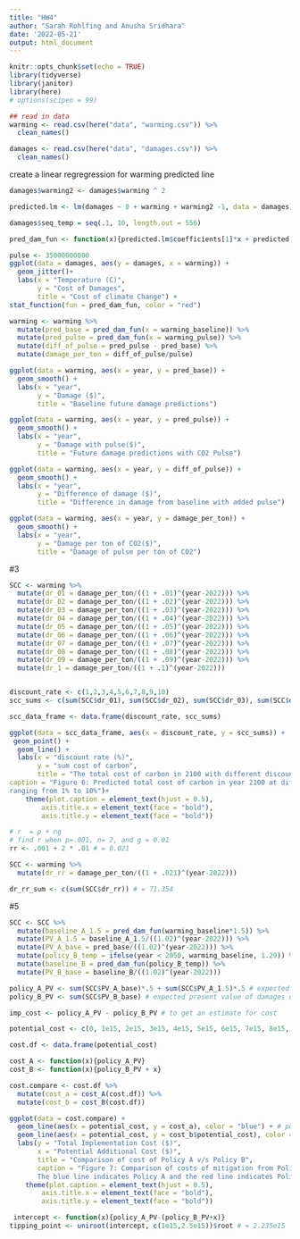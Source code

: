```yaml
---
title: "HW4"
author: "Sarah Rohlfing and Anusha Sridhara"
date: '2022-05-21'
output: html_document
---
```


```r
knitr::opts_chunk$set(echo = TRUE)
library(tidyverse)
library(janitor)
library(here)
# options(scipen = 99)
```

```r
## read in data
warming <- read.csv(here("data", "warming.csv")) %>% 
  clean_names() 

damages <- read.csv(here("data", "damages.csv")) %>% 
  clean_names() 
```


create a linear regregression for warming predicted line
```r
damages$warming2 <- damages$warming ^ 2

predicted.lm <- lm(damages ~ 0 + warming + warming2 -1, data = damages)

damages$seq_temp = seq(.1, 10, length.out = 556)

```

```r
pred_dam_fun <- function(x){predicted.lm$coefficients[1]*x + predicted.lm$coefficients[2]*x^2}

pulse <- 35000000000
ggplot(data = damages, aes(y = damages, x = warming)) +
  geom_jitter()+
  labs(x = "Temperature (C)",
       y = "Cost of Damages",
       title = "Cost of climate Change") +
stat_function(fun = pred_dam_fun, color = "red")
```

```r
warming <- warming %>% 
  mutate(pred_base = pred_dam_fun(x = warming_baseline)) %>% 
  mutate(pred_pulse = pred_dam_fun(x = warming_pulse)) %>% 
  mutate(diff_of_pulse = pred_pulse - pred_base) %>% 
  mutate(damage_per_ton = diff_of_pulse/pulse)
```


```r
ggplot(data = warming, aes(x = year, y = pred_base)) +
  geom_smooth() +
  labs(x = "year",
       y = "Damage ($)",
       title = "Baseline future damage predictions")

ggplot(data = warming, aes(x = year, y = pred_pulse)) +
  geom_smooth() +
  labs(x = "year",
       y = "Damage with pulse($)",
       title = "Future damage predictions with CO2 Pulse")

ggplot(data = warming, aes(x = year, y = diff_of_pulse)) +
  geom_smooth() +
  labs(x = "year",
       y = "Difference of damage ($)",
       title = "Difference in damage from baseline with added pulse")

ggplot(data = warming, aes(x = year, y = damage_per_ton)) +
  geom_smooth() +
  labs(x = "year",
       y = "Damage per ton of CO2($)",
       title = "Damage of pulse per ton of CO2")

```
#3
```r
SCC <- warming %>% 
  mutate(dr_01 = damage_per_ton/((1 + .01)^(year-2022))) %>% 
  mutate(dr_02 = damage_per_ton/((1 + .02)^(year-2022))) %>%
  mutate(dr_03 = damage_per_ton/((1 + .03)^(year-2022))) %>% 
  mutate(dr_04 = damage_per_ton/((1 + .04)^(year-2022))) %>%
  mutate(dr_05 = damage_per_ton/((1 + .05)^(year-2022))) %>% 
  mutate(dr_06 = damage_per_ton/((1 + .06)^(year-2022))) %>% 
  mutate(dr_07 = damage_per_ton/((1 + .07)^(year-2022))) %>%
  mutate(dr_08 = damage_per_ton/((1 + .08)^(year-2022))) %>% 
  mutate(dr_09 = damage_per_ton/((1 + .09)^(year-2022))) %>% 
  mutate(dr_1 = damage_per_ton/((1 + .1)^(year-2022)))


discount_rate <- c(1,2,3,4,5,6,7,8,9,10)
scc_sums <- c(sum(SCC$dr_01), sum(SCC$dr_02), sum(SCC$dr_03), sum(SCC$dr_04), sum(SCC$dr_05), sum(SCC$dr_06), sum(SCC$dr_07), sum(SCC$dr_08), sum(SCC$dr_09), sum(SCC$dr_1))

scc_data_frame <- data.frame(discount_rate, scc_sums)
```

```r
ggplot(data = scc_data_frame, aes(x = discount_rate, y = scc_sums)) +
 geom_point() +
  geom_line() +
  labs(x = "discount rate (%)", 
       y = "sum cost of carbon",
       title = "The total cost of carbon in 2100 with different discount rates",
caption = "Figure 6: Predicted total cost of carbon in year 2100 at different discount rates 
ranging from 1% to 10%")+
    theme(plot.caption = element_text(hjust = 0.5),
        axis.title.x = element_text(face = "bold"),
        axis.title.y = element_text(face = "bold"))
```
```r

# r  = p + ng
# find r when p=.001, n= 2, and g = 0.01
rr <- .001 + 2 * .01 # = 0.021

SCC <- warming %>% 
  mutate(dr_rr = damage_per_ton/((1 + .021)^(year-2022))) 

dr_rr_sum <- c(sum(SCC$dr_rr)) # = 71.354

```
#5
```r
SCC <- SCC %>% 
  mutate(baseline_A_1.5 = pred_dam_fun(warming_baseline*1.5)) %>% 
  mutate(PV_A_1.5 = baseline_A_1.5/((1.02)^(year-2022))) %>% 
  mutate(PV_A_base = pred_base/((1.02)^(year-2022))) %>% 
  mutate(policy_B_temp = ifelse(year < 2050, warming_baseline, 1.29)) %>% 
  mutate(baseline_B = pred_dam_fun(policy_B_temp)) %>% 
  mutate(PV_B_base = baseline_B/((1.02)^(year-2022)))

policy_A_PV <- sum(SCC$PV_A_base)*.5 + sum(SCC$PV_A_1.5)*.5 # expected present value of damages under policy A
policy_B_PV <- sum(SCC$PV_B_base) # expected present value of damages under policy B
```

```r
imp_cost <- policy_A_PV - policy_B_PV # to get an estimate for cost

potential_cost <- c(0, 1e15, 2e15, 3e15, 4e15, 5e15, 6e15, 7e15, 8e15, 9e15)

cost.df <- data.frame(potential_cost)

cost_A <- function(x){policy_A_PV}
cost_B <- function(x){policy_B_PV + x}

cost.compare <- cost.df %>% 
  mutate(cost_a = cost_A(cost.df)) %>% 
  mutate(cost_b = cost_B(cost.df))

ggplot(data = cost.compare) + 
  geom_line(aes(x = potential_cost, y = cost_a), color = "blue") + # policy A 
  geom_line(aes(x = potential_cost, y = cost_b$potential_cost), color = "red")+  # policy B
  labs(y = "Total Implementation Cost ($)",
       x = "Potential Additional Cost ($)",
       title = "Comparison of cost of Policy A v/s Policy B",
       caption = "Figure 7: Comparison of costs of mitigation from Policy A to Policy B. 
       The blue line indicates Policy A and the red line indicates Policy B")+
    theme(plot.caption = element_text(hjust = 0.5),
        axis.title.x = element_text(face = "bold"),
        axis.title.y = element_text(face = "bold"))

```


```r
 intercept <- function(x){policy_A_PV-(policy_B_PV+x)}
tipping_point <- uniroot(intercept, c(1e15,2.5e15))$root # = 2.235e15
```

